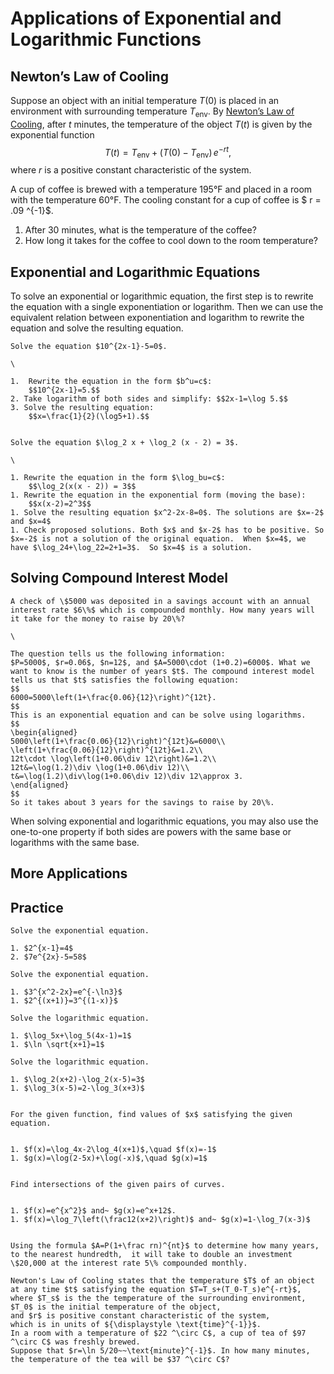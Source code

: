 # Applications of Exponential and Logarithmic Functions

## Newton’s Law of Cooling

::: {.rmdthink}

Suppose an object with an initial temperature $T(0)$ is placed in an environment with surrounding temperature $T_{\text{env}}$. By [Newton's Law of Cooling](https://en.wikipedia.org/wiki/Newton%27s_law_of_cooling), after $t$ minutes, the temperature of the object $T(t)$ is given by the exponential function
$$
T(t)=T_{\text{env}}+(T(0)-T_{\text{env}})\,e^{-rt},
$$
where $r$ is a positive constant characteristic of the system.

A cup of coffee is brewed with a temperature 195°F and placed in a room with the temperature 60°F. The cooling constant for a cup of coffee is  $ r = .09 \text{min}^{-1}$.

1. After 30 minutes, what is the temperature of the coffee?
2. How long it takes for the coffee to cool down to the room temperature?

:::

## Exponential and Logarithmic Equations

To solve an exponential or logarithmic equation, the first step is to rewrite the equation with a single exponentiation or logarithm. Then we can use the equivalent relation between exponentiation and logarithm to rewrite the equation and solve the resulting equation.

```example

Solve the equation $10^{2x-1}-5=0$.

```

```solution
\

1.  Rewrite the equation in the form $b^u=c$:
    $$10^{2x-1}=5.$$
2. Take logarithm of both sides and simplify: $$2x-1=\log 5.$$
3. Solve the resulting equation:
    $$x=\frac{1}{2}(\log5+1).$$


```

```example

Solve the equation $\log_2 x + \log_2 (x - 2) = 3$.

```

```solution
\

1. Rewrite the equation in the form $\log_bu=c$:
    $$\log_2(x(x - 2)) = 3$$
1. Rewrite the equation in the exponential form (moving the base):
    $$x(x-2)=2^3$$
1. Solve the resulting equation $x^2-2x-8=0$. The solutions are $x=-2$ and $x=4$
1. Check proposed solutions. Both $x$ and $x-2$ has to be positive. So $x=-2$ is not a solution of the original equation.  When $x=4$, we have $\log_24+\log_22=2+1=3$.  So $x=4$ is a solution.

```

## Solving Compound Interest Model

```example

A check of \$5000 was deposited in a savings account with an annual interest rate $6\%$ which is compounded monthly. How many years will it take for the money to raise by 20\%?

```

```solution
\

The question tells us the following information:
$P=5000$, $r=0.06$, $n=12$, and $A=5000\cdot (1+0.2)=6000$. What we want to know is the number of years $t$. The compound interest model tells us that $t$ satisfies the following equation:
$$
6000=5000\left(1+\frac{0.06}{12}\right)^{12t}.
$$
This is an exponential equation and can be solve using logarithms.
$$
\begin{aligned}
5000\left(1+\frac{0.06}{12}\right)^{12t}&=6000\\
\left(1+\frac{0.06}{12}\right)^{12t}&=1.2\\
12t\cdot \log\left(1+0.06\div 12\right)&=1.2\\
12t&=\log(1.2)\div \log(1+0.06\div 12)\\
t&=\log(1.2)\div\log(1+0.06\div 12)\div 12\approx 3.
\end{aligned}
$$
So it takes about 3 years for the savings to raise by 20\%.

```

::: {.rmdnote}

When solving exponential and logarithmic equations, you may also use the one-to-one property if both sides are powers with the same base or logarithms with the same base.

:::

## More Applications

\newpage

## Practice

```exercise

Solve the exponential equation.

1. $2^{x-1}=4$
2. $7e^{2x}-5=58$

```

```exercise

Solve the exponential equation.

1. $3^{x^2-2x}=e^{-\ln3}$
1. $2^{(x+1)}=3^{(1-x)}$

```

```exercise

Solve the logarithmic equation.

1. $\log_5x+\log_5(4x-1)=1$
1. $\ln \sqrt{x+1}=1$

```

```exercise

Solve the logarithmic equation.

1. $\log_2(x+2)-\log_2(x-5)=3$
1. $\log_3(x-5)=2-\log_3(x+3)$


```

```exercise

For the given function, find values of $x$ satisfying the given equation.


1. $f(x)=\log_4x-2\log_4(x+1)$,\quad $f(x)=-1$
1. $g(x)=\log(2-5x)+\log(-x)$,\quad $g(x)=1$


```

```exercise

Find intersections of the given pairs of curves.


1. $f(x)=e^{x^2}$ and~ $g(x)=e^x+12$.
1. $f(x)=\log_7\left(\frac12(x+2)\right)$ and~ $g(x)=1-\log_7(x-3)$


```

```exercise

Using the formula $A=P(1+\frac rn)^{nt}$ to determine how many years, to the nearest hundredth,  it will take to double an investment \$20,000 at the interest rate 5\% compounded monthly.

```

```exercise

Newton's Law of Cooling states that the temperature $T$ of an object at any time $t$ satisfying the equation $T=T_s+(T_0-T_s)e^{-rt}$,
where $T_s$ is the the temperature of the surrounding environment,
$T_0$ is the initial temperature of the object,
and $r$ is positive constant characteristic of the system,
which is in units of ${\displaystyle \text{time}^{-1}}$.
In a room with a temperature of $22 ^\circ C$, a cup of tea of $97 ^\circ C$ was freshly brewed.
Suppose that $r=\ln 5/20~~\text{minute}^{-1}$. In how many minutes, the temperature of the tea will be $37 ^\circ C$?

```
